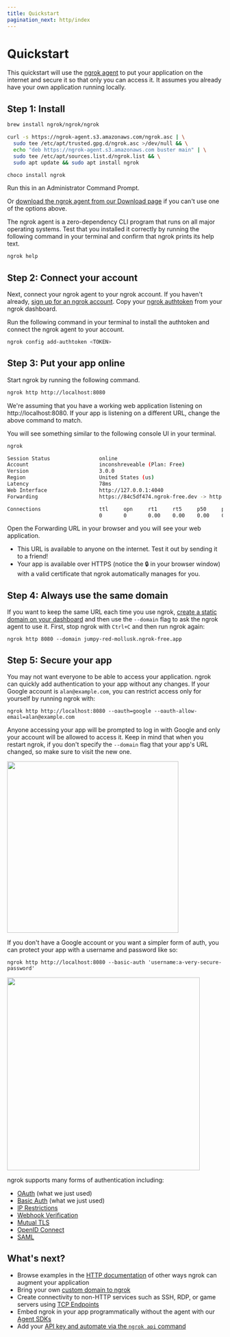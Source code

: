 ```yaml
---
title: Quickstart
pagination_next: http/index
---
```



# Quickstart

This quickstart will use the [ngrok agent](/agent/) to put your application on
the internet and secure it so that only you can access it. It assumes you already have your
own application running locally.

## Step 1: Install

<Tabs groupId="os" queryString="os">
<TabItem value="macos" label="Mac OS" default>

```bash
brew install ngrok/ngrok/ngrok
```

</TabItem>
<TabItem value="linux" label="Debian Linux">

```bash
curl -s https://ngrok-agent.s3.amazonaws.com/ngrok.asc | \
  sudo tee /etc/apt/trusted.gpg.d/ngrok.asc >/dev/null && \
  echo "deb https://ngrok-agent.s3.amazonaws.com buster main" | \
  sudo tee /etc/apt/sources.list.d/ngrok.list && \
  sudo apt update && sudo apt install ngrok
```

</TabItem>
<TabItem value="windows" label="Windows">

```bash
choco install ngrok
```

Run this in an Administrator Command Prompt.

</TabItem>
</Tabs>

Or [download the ngrok agent from our Download
page](https://ngrok.com/download) if you can't use one of the options above.

The ngrok agent is a zero-dependency CLI program that runs on all major
operating systems. Test that you installed it correctly by running the
following command in your terminal and confirm that ngrok prints its help text.

```bash
ngrok help
```

## Step 2: Connect your account

Next, connect your ngrok agent to your ngrok account. If you haven't already,
[sign up for an ngrok account](https://dashboard.ngrok.com). Copy your [ngrok
authtoken](https://dashboard.ngrok.com/get-started/your-authtoken) from your
ngrok dashboard.

Run the following command in your terminal to install the authtoken and connect
the ngrok agent to your account.

```bash
ngrok config add-authtoken <TOKEN>
```

## Step 3: Put your app online

Start ngrok by running the following command.

```bash
ngrok http http://localhost:8080
```

We're assuming that you have a working web application listening on
http://localhost:8080. If your app is listening on a different URL, change the
above command to match.

You will see something similar to the following console UI in your terminal.

```bash
ngrok                                                                   (Ctrl+C to quit)

Session Status                online
Account                       inconshreveable (Plan: Free)
Version                       3.0.0
Region                        United States (us)
Latency                       78ms
Web Interface                 http://127.0.0.1:4040
Forwarding                    https://84c5df474.ngrok-free.dev -> http://localhost:8080

Connections                   ttl     opn     rt1     rt5     p50     p90
                              0       0       0.00    0.00    0.00    0.00
```

Open the Forwarding URL in your browser and you will see your web application.

- This URL is available to anyone on the internet. Test it out by sending it to
  a friend!
- Your app is available over HTTPS (notice the 🔒 in your browser window) with
  a valid certificate that ngrok automatically manages for you.

## Step 4: Always use the same domain

If you want to keep the same URL each time you use ngrok, [create a static
domain on your dashboard](https://dashboard.ngrok.com/cloud-edge/domains) and
then use the `--domain` flag to ask the ngrok agent to use it. First, stop
ngrok with `Ctrl+C` and then run ngrok again:

```
ngrok http 8080 --domain jumpy-red-mollusk.ngrok-free.app
```

## Step 5: Secure your app

You may not want everyone to be able to access your application. ngrok can
quickly add authentication to your app without any changes. If your Google
account is `alan@example.com`, you can restrict access only for yourself by
running ngrok with:

```
ngrok http http://localhost:8080 --oauth=google --oauth-allow-email=alan@example.com
```

Anyone accessing your app will be prompted to log in with Google and only your
account will be allowed to access it. Keep in mind that when you restart ngrok,
if you don't specify the `--domain` flag that your app's URL changed, so make
sure to visit the new one.

<img width="400" height="400" src="/docs/img/docs/ngrok-oauth.png" />

If you don't have a Google account or you want a simpler form of auth, you can
protect your app with a username and password like so:

```
ngrok http http://localhost:8080 --basic-auth 'username:a-very-secure-password'
```

<img width="450" height="450" src="/docs/img/docs/ngrok-basic-auth.png" />

ngrok supports many forms of authentication including:

- [OAuth](/http/oauth/) (what we just used)
- [Basic Auth](/http/basic-auth/) (what we just used)
- [IP Restrictions](/http/ip-restrictions/)
- [Webhook Verification](/http/webhook-verification/)
- [Mutual TLS](/http/mutual-tls/)
- [OpenID Connect](/http/openid-connect/)
- [SAML](/http/saml/)

## What's next?

- Browse examples in the [HTTP documentation](/http/?cty=agent-cli) of other ways ngrok can augment your application
- Bring your own [custom domain to ngrok](/http/#bring-your-own-domain)
- Create connectivity to non-HTTP services such as SSH, RDP, or game servers using [TCP Endpoints](/tcp/)
- Embed ngrok in your app programmatically without the agent with our [Agent SDKs](/agent-sdks/)
- Add your [API key and automate via the `ngrok api` command](/api/#quickstart)
